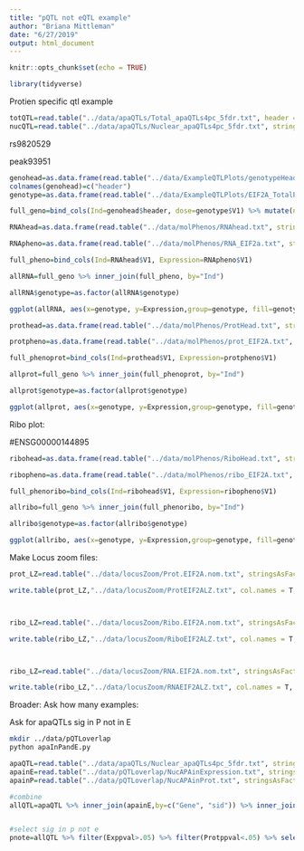 ```yaml
---
title: "pQTL not eQTL example"
author: "Briana Mittleman"
date: "6/27/2019"
output: html_document
---
```


```r
knitr::opts_chunk$set(echo = TRUE)
```


```r
library(tidyverse)
```

Protien specific qtl example  


```r
totQTL=read.table("../data/apaQTLs/Total_apaQTLs4pc_5fdr.txt", header = T, stringsAsFactors = F) 
nucQTL=read.table("../data/apaQTLs/Nuclear_apaQTLs4pc_5fdr.txt", stringsAsFactors = F, header = T)
```

rs9820529

peak93951


```r
genohead=as.data.frame(read.table("../data/ExampleQTLPlots/genotypeHeader.txt", stringsAsFactors = F, header = F)[,10:128] %>% t())
colnames(genohead)=c("header")
genotype=as.data.frame(read.table("../data/ExampleQTLPlots/EIF2A_TotalPeaksGenotype.txt", stringsAsFactors = F, header = F) [,10:128] %>% t())

full_geno=bind_cols(Ind=genohead$header, dose=genotype$V1) %>% mutate(numdose=round(dose), genotype=ifelse(numdose==0, "TT", ifelse(numdose==1, "TA", "AA")))

RNAhead=as.data.frame(read.table("../data/molPhenos/RNAhead.txt", stringsAsFactors = F, header = F)[,5:73] %>% t())

RNApheno=as.data.frame(read.table("../data/molPhenos/RNA_EIF2a.txt", stringsAsFactors = F, header = F) [,5:73] %>% t())

full_pheno=bind_cols(Ind=RNAhead$V1, Expression=RNApheno$V1)

allRNA=full_geno %>% inner_join(full_pheno, by="Ind")

allRNA$genotype=as.factor(allRNA$genotype)

ggplot(allRNA, aes(x=genotype, y=Expression,group=genotype, fill=genotype)) + geom_boxplot() + geom_jitter()+scale_fill_brewer(palette = "Dark2") + labs(title="eQTL: EIF2A - rs9820529") + theme(legend.position = "bottom")
```

```r


prothead=as.data.frame(read.table("../data/molPhenos/ProtHead.txt", stringsAsFactors = F, header = F)[,5:66] %>% t())

protpheno=as.data.frame(read.table("../data/molPhenos/prot_EIF2A.txt", stringsAsFactors = F, header = F) [,5:66] %>% t())

full_phenoprot=bind_cols(Ind=prothead$V1, Expression=protpheno$V1)

allprot=full_geno %>% inner_join(full_phenoprot, by="Ind")

allprot$genotype=as.factor(allprot$genotype)

ggplot(allprot, aes(x=genotype, y=Expression,group=genotype, fill=genotype)) + geom_boxplot() + geom_jitter()+scale_fill_brewer(palette = "Dark2") + labs(title="pQTL: EIF2A - rs9820529", y="Protein Level")+ theme(legend.position = "bottom")
```
Ribo plot:

#ENSG00000144895
```r
ribohead=as.data.frame(read.table("../data/molPhenos/RiboHead.txt", stringsAsFactors = F, header = F)[,5:74] %>% t())

ribopheno=as.data.frame(read.table("../data/molPhenos/ribo_EIF2A.txt", stringsAsFactors = F, header = F) [,5:74] %>% t())

full_phenoribo=bind_cols(Ind=ribohead$V1, Expression=ribopheno$V1)

allribo=full_geno %>% inner_join(full_phenoribo, by="Ind")

allribo$genotype=as.factor(allribo$genotype)

ggplot(allribo, aes(x=genotype, y=Expression,group=genotype, fill=genotype)) + geom_boxplot() + geom_jitter()+scale_fill_brewer(palette = "Dark2") + labs(title="riboQTL: EIF2A - rs9820529", y="Ribo Level")+ theme(legend.position = "bottom")
```

Make Locus zoom files: 

```r

prot_LZ=read.table("../data/locusZoom/Prot.EIF2A.nom.txt", stringsAsFactors = F, col.names = c("PeakID", "SNP", "Dist", "P","slope"))  %>% select( SNP, P)

write.table(prot_LZ,"../data/locusZoom/ProtEIF2ALZ.txt", col.names = T, row.names = F, quote = F)



ribo_LZ=read.table("../data/locusZoom/Ribo.EIF2A.nom.txt", stringsAsFactors = F, col.names = c("PeakID", "SNP", "Dist", "P","slope"))  %>% select( SNP, P)

write.table(ribo_LZ,"../data/locusZoom/RiboEIF2ALZ.txt", col.names = T, row.names = F, quote = F)



ribo_LZ=read.table("../data/locusZoom/RNA.EIF2A.nom.txt", stringsAsFactors = F, col.names = c("PeakID", "SNP", "Dist", "P","slope"))  %>% select( SNP, P)

write.table(ribo_LZ,"../data/locusZoom/RNAEIF2ALZ.txt", col.names = T, row.names = F, quote = F)

```



Broader: Ask how many examples: 

Ask for apaQTLs sig in P not in E


```bash
mkdir ../data/pQTLoverlap
python apaInPandE.py
```

```r
apaQTL=read.table("../data/apaQTLs/Nuclear_apaQTLs4pc_5fdr.txt", stringsAsFactors = F, header = T)
apainE=read.table("../data/pQTLoverlap/NucAPAinExpression.txt", stringsAsFactors = F, col.names = c("Gene", 'sid','dist', 'Exppval', 'Eslope')) %>% select(Gene, sid, Exppval,Eslope)
apainP=read.table("../data/pQTLoverlap/NucAPAinProt.txt", stringsAsFactors = F, col.names = c("Gene", 'sid','dist', 'Protppval', 'Pslope')) %>% select(Gene, sid, Protppval ,Pslope)

#combine  
allQTL=apaQTL %>% inner_join(apainE,by=c("Gene", "sid")) %>% inner_join(apainP, by=c("Gene","sid"))


#select sig in p not e
pnote=allQTL %>% filter(Exppval>.05) %>% filter(Protppval<.05) %>% select(Gene, sid) %>% unique()

```






